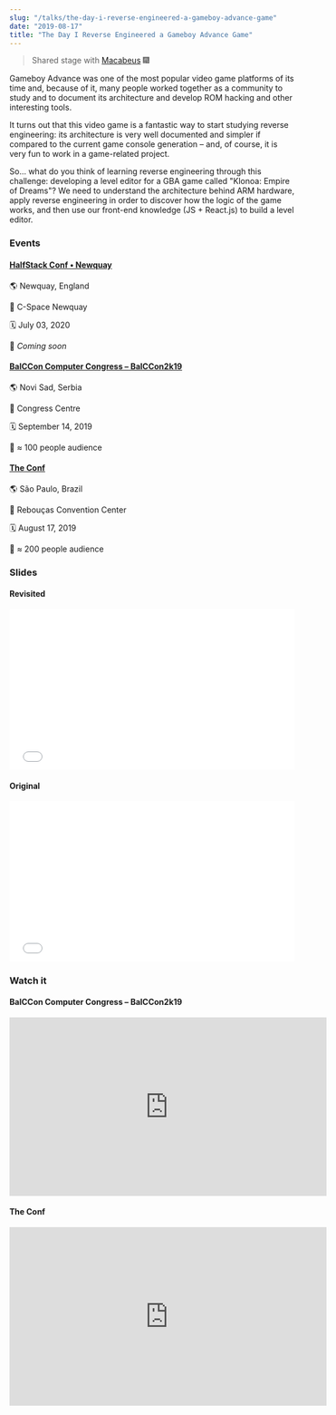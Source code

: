 ```yaml
---
slug: "/talks/the-day-i-reverse-engineered-a-gameboy-advance-game"
date: "2019-08-17"
title: "The Day I Reverse Engineered a Gameboy Advance Game"
---
```


> Shared stage with [Macabeus](https://github.com/macabeus) 🎆

Gameboy Advance was one of the most popular video game platforms of its time and, because of it, many people worked together as a community to study and to document its architecture and develop ROM hacking and other interesting tools.

It turns out that this video game is a fantastic way to start studying reverse engineering: its architecture is very well documented and simpler if compared to the current game console generation – and, of course, it is very fun to work in a game-related project.

So... what do you think of learning reverse engineering through this challenge: developing a level editor for a GBA game called "Klonoa: Empire of Dreams"?
We need to understand the architecture behind ARM hardware, apply reverse engineering in order to discover how the logic of the game works, and then use our front-end knowledge (JS + React.js) to build a level editor.

### Events

#### [HalfStack Conf • Newquay](https://halfstackconf.com/newquay/)

🌎 Newquay, England

📍 C-Space Newquay

🗓️ July 03, 2020

👥 _Coming soon_

#### [BalCCon Computer Congress – BalCCon2k19](https://2k19.balccon.org)

🌎 Novi Sad, Serbia

📍 Congress Centre

🗓️ September 14, 2019

👥 ≈ 100 people audience

#### [The Conf](https://www.theconf.club)

🌎 São Paulo, Brazil

📍 Rebouças Convention Center

🗓️ August 17, 2019

👥 ≈ 200 people audience

### Slides

#### Revisited

<div style="left: 0; width: 100%; height: 0; position: relative; padding-bottom: 56.1972%;">
  <iframe
    src="//speakerdeck.com/player/da8074dc970c40bc92434f14b2770459"
    style="border: 0; top: 0; left: 0; width: 100%; height: 100%; position: absolute;"
    allowfullscreen
    scrolling="no"
    allow="encrypted-media"
  ></iframe>
</div>

#### Original

<div style="left: 0; width: 100%; height: 0; position: relative; padding-bottom: 56.1972%;">
  <iframe
    src="//speakerdeck.com/player/ef265c74f1ed40a4b5e496b3f3b0cb97"
    style="border: 0; top: 0; left: 0; width: 100%; height: 100%; position: absolute;"
    allowfullscreen
    scrolling="no"
    allow="encrypted-media"
  ></iframe>
</div>

### Watch it

#### BalCCon Computer Congress – BalCCon2k19

<iframe
  width="560"
  height="315"
  src="https://www.youtube.com/embed/xh0V1jRVnQI"
  frameborder="0"
  allow="accelerometer; autoplay; encrypted-media; gyroscope; picture-in-picture"
  allowfullscreen
></iframe>

#### The Conf

<iframe
  width="560"
  height="315"
  src="https://www.youtube.com/embed/X88pmwSltAY"
  frameborder="0"
  allow="accelerometer; autoplay; encrypted-media; gyroscope; picture-in-picture"
  allowfullscreen
></iframe>
